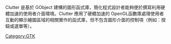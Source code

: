 {{expand|time=2016-01-30T17:37:12+00:00}}
{{unreferenced|time=2016-01-30T17:37:12+00:00}}
{{NoteTA|G1=IT}}
Clutter 是基於 GObject 建構的圖形函式庫，簡化程式設計者能夠便於撰寫利用硬體加速的使用者介面環境。Clutter 應用了硬體加速的 OpenGL函數庫處理使用者互動的顯示繪圖區域的相關實作的函式庫，但不包含圖形介面的控制項（例如：按鈕或選單等）。
<references />

[[Category:GTK|Category:GTK]]